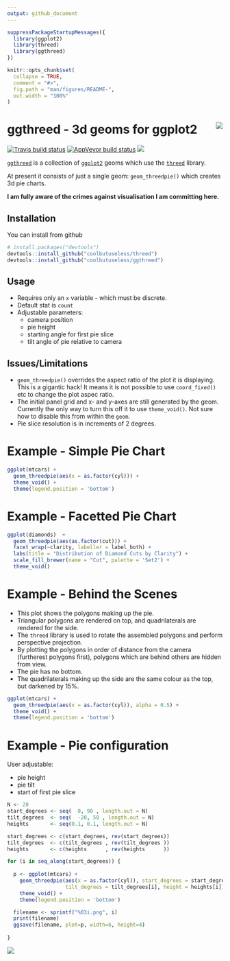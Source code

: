 ```yaml
---
output: github_document
---
```


<!-- README.md is generated from README.Rmd. Please edit that file -->

```r
suppressPackageStartupMessages({
  library(ggplot2)
  library(threed)
  library(ggthreed)
})

knitr::opts_chunk$set(
  collapse = TRUE,
  comment = "#>",
  fig.path = "man/figures/README-",
  out.width = "100%"
)
```

# ggthreed - 3d geoms for ggplot2<img src="man/figures/logo-with-pause.gif" align="right"/>

[![Travis build status](https://travis-ci.org/coolbutuseless/ggthreed.svg?branch=master)](https://travis-ci.org/coolbutuseless/ggthreed)
[![AppVeyor build status](https://ci.appveyor.com/api/projects/status/github/coolbutuseless/ggthreed?branch=master&svg=true)](https://ci.appveyor.com/project/coolbutuseless/ggthreed)
![](https://img.shields.io/badge/lifecycle-alpha-orange.svg)

[`ggthreed`](https://github.com/coolbutuseless/ggthreed) is a collection of [`ggplot2`](https://github.com/tidyverse/ggplot2) 
geoms which use the [`threed`](https://github.com/coolbutuseless/threed) library.

At present it consists of just a single geom: `geom_threedpie()` which creates 
3d pie charts.

**I am fully aware of the crimes against visualisation I am committing here.**


## Installation

You can install from github

```r
# install.packages("devtools")
devtools::install_github("coolbutuseless/threed")
devtools::install_github("coolbutuseless/ggthreed")
```


## Usage

* Requires only an `x` variable - which must be discrete.
* Default stat is `count`
* Adjustable parameters:
    * camera position
    * pie height
    * starting angle for first pie slice
    * tilt angle of pie relative to camera


## Issues/Limitations

* `geom_threedpie()` overrides the aspect ratio of the plot it is displaying. 
  This is a gigantic hack!  It means it is not possible to use `coord_fixed()` etc 
  to change the plot aspec ratio.
* The initial panel grid and x- and y-axes are still generated by the geom. Currently
  the only way to turn this off it to use `theme_void()`. Not sure how to disable
  this from within the `geom`.
* Pie slice resolution is in increments of 2 degrees.


# Example - Simple Pie Chart

```r
ggplot(mtcars) + 
  geom_threedpie(aes(x = as.factor(cyl))) + 
  theme_void() + 
  theme(legend.position = 'bottom')
```


# Example - Facetted Pie Chart
```r
ggplot(diamonds)  +
  geom_threedpie(aes(as.factor(cut))) +
  facet_wrap(~clarity, labeller = label_both) +
  labs(title = "Distribution of Diamond Cuts by Clarity") +
  scale_fill_brewer(name = "Cut", palette = 'Set2') +
  theme_void()
```


# Example - Behind the Scenes

* This plot shows the polygons making up the pie.
* Triangular polygons are rendered on top, and quadrilaterals are 
  rendered for the side.
* The `threed` library is used to rotate the assembled polygons and perform
  perspective projection.
* By plotting the polygons in order of distance from the camera (furtherest polygons first), 
  polygons which are behind others are hidden from view.
* The pie has no bottom.
* The quadrilaterals making up the side are the same colour as the top, but darkened by 15%.

```r
ggplot(mtcars) + 
  geom_threedpie(aes(x = as.factor(cyl)), alpha = 0.5) + 
  theme_void() + 
  theme(legend.position = 'bottom')
```


# Example - Pie configuration

User adjustable:

* pie height
* pie tilt
* start of first pie slice



```r
N <- 20
start_degrees <- seq(  0, 90 , length.out = N)
tilt_degrees  <- seq(  -20, 50 , length.out = N)
heights       <- seq(0.1, 0.1, length.out = N)

start_degrees <- c(start_degrees, rev(start_degrees))
tilt_degrees  <- c(tilt_degrees , rev(tilt_degrees ))
heights       <- c(heights      , rev(heights      ))

for (i in seq_along(start_degrees)) {
  
  p <- ggplot(mtcars) + 
    geom_threedpie(aes(x = as.factor(cyl)), start_degrees = start_degrees[i],
                   tilt_degrees = tilt_degrees[i], height = heights[i]) + 
    theme_void() + 
    theme(legend.position = 'bottom')

  filename <- sprintf("%03i.png", i)
  print(filename)
  ggsave(filename, plot=p, width=6, height=4)
    
}
```

![](man/figures/pie-anim.gif)


















